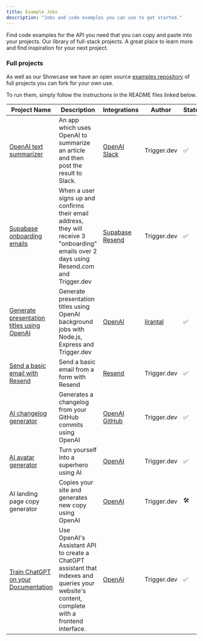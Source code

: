 ```yaml
---
title: Example Jobs
description: "Jobs and code examples you can use to get started."
---
```


<CardGroup>
  <Card title="API catalog with code samples" icon="code" href="https://trigger.dev/apis">
    Find code examples for the API you need that you can copy and paste into your projects.
  </Card>
  <Card
    title="Browse our Project Showcase"
    icon="rocket-launch"
    href="https://trigger.dev/showcase"
    color="#EC4899"
  >
    Our library of full-stack projects. A great place to learn more and find inspiration for your
    next project.
  </Card>
</CardGroup>

### Full projects

As well as our Showcase we have an open source [examples repository](https://github.com/triggerdotdev/examples/tree/main) of full projects you can fork for your own use.

To run them, simply follow the instructions in the README files linked below.

| Project Name                                                                                                     | Description                                                                                                                                 | Integrations                                                                                                                | Author                                  | Status |
| ---------------------------------------------------------------------------------------------------------------- | ------------------------------------------------------------------------------------------------------------------------------------------- | --------------------------------------------------------------------------------------------------------------------------- | --------------------------------------- | ------ |
| [OpenAI text summarizer](https://trigger.dev/showcase/projects/openai-text-summarizer)                           | An app which uses OpenAI to summarize an article and then post the result to Slack.                                                         | [OpenAI](https://trigger.dev/docs/integrations/apis/openai) [Slack](https://trigger.dev/docs/integrations/apis/slack)       | Trigger.dev                             | ✅     |
| [Supabase onboarding emails](https://trigger.dev/showcase/projects/supabase-onboarding-emails)                   | When a user signs up and confirms their email address, they will receive 3 "onboarding" emails over 2 days using Resend.com and Trigger.dev | [Supabase](https://trigger.dev/docs/integrations/apis/supabase) [Resend](https://trigger.dev/docs/integrations/apis/resend) | Trigger.dev                             | ✅     |
| [Generate presentation titles using OpenAI](https://github.com/triggerdotdev/examples/tree/main/express-vanilla) | Generate presentation titles using OpenAI background jobs with Node.js, Express and Trigger.dev                                             | [OpenAI](https://trigger.dev/docs/integrations/apis/openai)                                                                 | [lirantal](https://github.com/lirantal) | ✅     |
| [Send a basic email with Resend](https://trigger.dev/showcase/projects/resend-email-form)                        | Send a basic email from a form with Resend                                                                                                  | [Resend](https://trigger.dev/docs/integrations/apis/resend)                                                                 | Trigger.dev                             | ✅     |
| [AI changelog generator](https://autochangelog.dev/)                                                             | Generates a changelog from your GitHub commits using OpenAI                                                                                 | [OpenAI](https://trigger.dev/docs/integrations/apis/openai) [GitHub](https://trigger.dev/docs/integrations/apis/github)     | Trigger.dev                             | ✅     |
| [AI avatar generator](https://trigger.dev/showcase/projects/avatar-generator)                                    | Turn yourself into a superhero using AI                                                                                                     | [OpenAI](https://trigger.dev/docs/integrations/apis/openai)                                                                 | Trigger.dev                             | ✅     |
| AI landing page copy generator                                                                                   | Copies your site and generates new copy using OpenAI                                                                                        | [OpenAI](https://trigger.dev/docs/integrations/apis/openai)                                                                 | Trigger.dev                             | 🛠️     |
| [Train ChatGPT on your Documentation](https://dev.to/triggerdotdev/train-chatgpt-on-your-documentation-1a9g)     | Use OpenAI's Assistant API to create a ChatGPT assistant that indexes and queries your website's content, complete with a frontend interface. | [OpenAI](https://trigger.dev/docs/integrations/apis/openai)                                                                 | Trigger.dev                             | ✅     |

